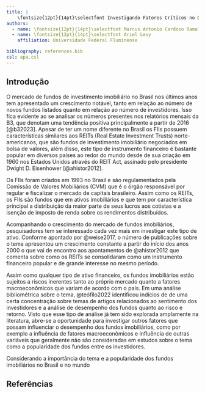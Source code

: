 ```yaml
---
title: |
    \fontsize{12pt}{14pt}\selectfont Investigando Fatores Críticos no Desempenho de Fundos de Investimento Imobiliário
authors:
  - name: \fontsize{12pt}{14pt}\selectfont Marcus Antonio Cardoso Ramalho
  - name: \fontsize{12pt}{14pt}\selectfont Ariel Levy
    affiliation: Universidade Federal Fluminense

bibliography: references.bib
csl: apa.csl
---
```


\thispagestyle{fancy}

```{=tex}
\hypersetup{
    colorlinks=true,
    linkcolor=black,
    filecolor=black,      
    urlcolor=black,
    citecolor=black,
}
```
## Introdução

O mercado de fundos de investimento imobiliário no Brasil nos últimos anos tem apresentado um crescimento notável, tanto em relação ao número de novos fundos listados quanto em relação ao número de investidores. Isso fica evidente ao se analisar os números presentes nos relatórios mensais da B3, que denotam uma tendência positiva principalmente a partir de 2016 [@b32023]. Apesar de ter um nome diferente no Brasil os FIIs possuem características similares aos REITs (Real Estate Investment Trusts) norte-americanos, que são fundos de investimento imobiliário negociados em bolsa de valores, além disso, este tipo de instrumento financeiro é bastante popular em diversos países ao redor do mundo desde de sua criação em 1960 nos Estados Unidos através do REIT Act, assinado pelo presidente Dwight D. Eisenhower [@ahistor2012]. 

Os FIIs foram criados em 1993 no Brasil e são regulamentados pela Comissão de Valores Mobiliários (CVM) que é o órgão responsável por regular e fiscalizar o mercado de capitais brasileiro. Assim como os REITs, os FIIs são fundos que em ativos imobiliários e que tem por característica principal a distribuição da maior parte de seus lucros aos cotistas e a isenção de imposto de renda sobre os rendimentos distribuídos. 

Acompanhando o crescimento do mercado de fundos imobiliários, pesquisadores tem se interessado cada vez mais em investigar este tipo de ativo. Conforme apontado por @weise2017, o número de publicações sobre o tema apresentou um crescimento constante a partir do início dos anos 2000 o que vai de encontro aos apontamentos de @ahistor2012 que comenta sobre como os REITs se consolidaram como um instrumento financeiro popular e de grande interesse no mesmo período.

Assim como qualquer tipo de ativo financeiro, os fundos imobiliários estão sujeitos a riscos inerentes tanto ao próprio mercado quanto a fatores macroeconômicos que variam de acordo com o país. Em uma análise bibliométrica sobre o tema, @teófilo2022 identificou indícios de de uma certa concentração sobre temas de artigos relacionados ao sentimento dos investidores e a análise de desempenho dos fundos quanto ao risco e retorno. Visto que esse tipo de análise já tem sido explorada amplamente na literatura, abre-se a oportunidade para investigar outros fatores que possam influenciar o desempenho dos fundos imobiliários, como por exemplo a influência de fatores macroeconômicos e influência de outras variáveis que geralmente não são consideradas em estudos sobre o tema como a popularidade dos fundos entre os investidores. 

Considerando a importância do tema e a popularidade dos fundos imobiliários no Brasil e no mundo

## Referências
